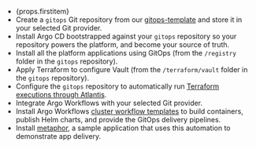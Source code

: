 - {props.firstitem}
- Create a `gitops` Git repository from our [gitops-template](https://github.com/kubefirst/gitops-template) and store it in your selected Git provider.
- Install Argo CD bootstrapped against your `gitops` repository so your repository powers the platform, and become your source of truth.
- Install all the platform applications using GitOps (from the `/registry` folder in the `gitops` repository).
- Apply Terraform to configure Vault (from the `/terraform/vault` folder in the `gitops` repository).
- Configure the `gitops` repository to automatically run [Terraform executions through Atlantis](explore/terraform).
- Integrate Argo Workflows with your selected Git provider.
- Install Argo Workflows [cluster workflow templates](https://argoproj.github.io/argo-workflows/cluster-workflow-templates/#cluster-workflow-templates) to build containers, publish Helm charts, and provide the GitOps delivery pipelines.
- Install [metaphor](https://github.com/kubefirst/gitops-template/tree/main/metaphor), a sample application that uses this automation to demonstrate app delivery.
